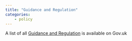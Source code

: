 ```yaml
---
title: "Guidance and Regulation"
categories:
    - policy
---
```


A list of all [Guidance and Regulation](https://www.gov.uk/search/guidance-and-regulation) is available on Gov.uk
